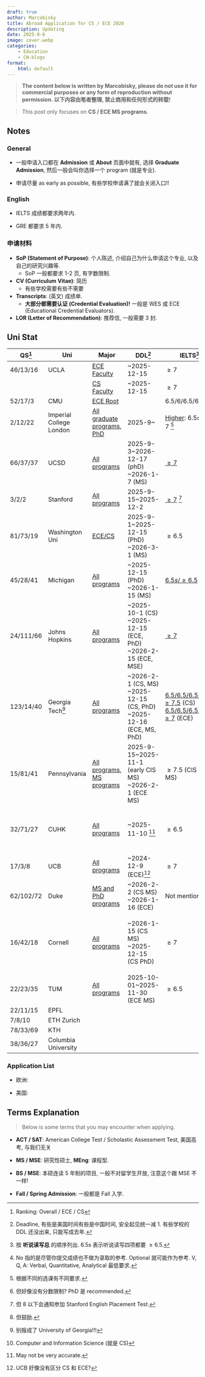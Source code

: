 ```yaml
---
draft: true
author: Marcobisky
title: Abroad Application for CS / ECE 2026
description: Updating
date: 2025-8-6
image: cover.webp
categories:
    - Education
    - CN-blogs
format: 
    html: default
---
```


> **The content below is written by Marcobisky, please do not use it for commercial purposes or any form of reproduction without permission. 以下内容由笔者整理, 禁止商用和任何形式的转载!**

> This post only focuses on **CS / ECE MS programs**.

## Notes

### General

- 一般申请入口都在 **Admission** 或 **About** 页面中就有, 选择 **Graduate Admission**, 然后一般会叫你选择一个 program (就是专业).

- 申请尽量 as early as possible, 有些学校申请满了就会关闭入口!!

### English

- IELTS 成绩都要求两年内.

- GRE 都要求 5 年内.

### 申请材料

- **SoP (Statement of Purpose)**: 个人陈述, 介绍自己为什么申请这个专业, 以及自己的研究兴趣等.
    - SoP 一般都要求 1-2 页, 有字数限制.

- **CV (Curriculum Vitae)**: 简历
    - 有些学校需要有些不需要

- **Transcripts**: (英文) 成绩单.
    - **大部分都需要认证 (Credential Evaluation)!** 一般是 WES 或 ECE (Educational Credential Evaluators).

- **LOR (Letter of Recommendation)**: 推荐信, 一般需要 3 封.



## Uni Stat


::: {.column-page}

| QS[^qs] | Uni | Major | DDL[^ddl] | IELTS[^ielts] | GRE[^gre] | Notes |
| --- | --- | --- | --- | --- | --- | --- |
| 46/13/16 | UCLA | [ECE Faculty](https://www.ee.ucla.edu/ucla-ee-research/) | ~2025-12-15 | $\ge 7$ | No | [Requirements](https://grad.ucla.edu/admissions/research-requirements/#Criteria) |
| | | [CS Faculty](https://samueli.ucla.edu/search-faculty/#cs) | ~2025-12-15 | $\ge 7$ | No | [Requirements](https://www.cs.ucla.edu/graduate-requirements/) |
| 52/17/3 | CMU | [ECE Root](https://engineering.cmu.edu/education/graduate-studies/programs/ece.html) | | $6.5 / 6 / 6.5 / 6 / \ge 7$ | No | |
| 2/12/22 | Imperial College London | [All graduate programs](https://www.imperial.ac.uk/electrical-engineering/study/postgraduate/), [PhD](https://www.imperial.ac.uk/electrical-engineering/study/phd/)  | 2025-9~ | [Higher](https://www.imperial.ac.uk/study/apply/english-language/): $6.5s / \ge 7$ [^s-h] | ? | |
| 66/37/37 | UCSD | [All programs](https://grad.ucsd.edu/admissions/programs.html) | 2025-9-3~2026-12-17 (phD) ~2026-1-7 (MS) | [$\ge 7$](https://www.ece.ucsd.edu/graduate/graduate-admissions) | Yes[^gre-mark] (ECE), No (CS) | [Entry](https://connect.grad.ucsd.edu/apply/) |
| 3/2/2 | Stanford | [All programs](https://applygrad.stanford.edu/portal/programs) | 2025-9-15~2025-12-2 | [$\ge 7$](https://gradadmissions.stanford.edu/apply/test-scores#toefl) [^stanford-ielts] | No | [Entry](https://gradadmissions.stanford.edu/apply) |
| 81/73/19 | Washington Uni | [ECE/CS](https://engineering.washu.edu/academics/graduate-admissions/index.html) | 2025-9-1~2025-12-15 (PhD) ~2026-3-1 (MS) | $\ge 6.5$ | Optional[^washington-gre] | [Requirements](https://engineering.washu.edu/academics/graduate-admissions/application-checklist.html) |
| 45/28/41 | Michigan | [All programs](https://www.engin.umich.edu/academics/departments-programs/) | ~2025-12-15 (PhD) ~2026-1-15 (MS) | [$6.5s / \ge 6.5$](https://admissions.umich.edu/apply/international-applicants/exams-visas) | No | [Personal Essay required](https://admissions.umich.edu/apply/international-applicants/essay-questions)
| 24/111/66 | Johns Hopkins | [All programs](https://engineering.jhu.edu/resource-finder/) | ~2025-10-1 (CS) ~2025-12-15 (ECE, PhD) ~2026-2-15 (ECE, MSE) | [$\ge 7$](https://www.cs.jhu.edu/academic-programs/graduate-studies/mse-programs/admissions/) | Optional | [CS Requirements](https://www.cs.jhu.edu/academic-programs/graduate-studies/mse-programs/admissions/), [ECE Requirements](https://engineering.jhu.edu/ece/ece-admissions/graduate-admission-info/) |
| 123/14/40 | Georgia Tech[^Georgia] | [All programs](https://grad.gatech.edu/degree-programs) | ~2026-2-1 (CS, MS) ~2025-12-15 (CS, PhD) ~2025-12-16 (ECE, MS, PhD) | [$6.5 / 6.5 / 6.5 / 5.5 / \ge 7.5$](https://grad.gatech.edu/degree-programs/computer-science-campus) (CS) [$6.5 / 6.5 / 6.5 / 5.5 / \ge 7$](https://grad.gatech.edu/degree-programs/electrical-and-computer-engineering) (ECE)  | V153, Q155, A3 (CS) Optional (ECE) | [CS Requirements](https://grad.gatech.edu/degree-programs/computer-science-campus), [ECE Requirements](https://grad.gatech.edu/degree-programs/electrical-and-computer-engineering), SoP 1000 word limit |
| 15/81/41 | Pennsylvania | [All programs](https://catalog.upenn.edu/graduate/programs/), [MS programs](https://gradadm.seas.upenn.edu/masters/) | 2025-9-15~2025-11-1 (early CIS MS) ~2026-2-1 (ECE MS) | $\ge 7.5$ (CIS ECE MS) | Optional | [Requirements Q&A](https://gradadm.seas.upenn.edu/faq/), [CIS MS Requirements](https://www.cis.upenn.edu/graduate/how-to-apply/) [^cis], [ECE MS Entry](https://www.ese.upenn.edu/masters/electrical-engineering-program/) |
| 32/71/27 | CUHK | [All programs](https://www.gs.cuhk.edu.hk/admissions/programme/engineering) | ~2025-11-10 [^cuhk-ddl] | $\ge 6.5$ | Not mentioned | [General Requirements](https://www.gs.cuhk.edu.hk/admissions/admissions/requirements), [CS Requirements](https://www.gs.cuhk.edu.hk/admissions/programme/engineering), [ECE Requirements](http://www.ee.cuhk.edu.hk/en-gb/curriculum/mphil-phd-programme/admission) |
| 17/3/8 | UCB | [All programs](https://grad.berkeley.edu/admissions/our-programs/) | ~2024-12-9 (ECE)[^ucb] | $\ge 7$ | No | [ECE Requirements](https://eecs.berkeley.edu/academics/graduate/research-programs/admissions/), No WES |
| 62/102/72 | Duke | [MS and PhD programs](https://gradschool.duke.edu/academics/programs-and-degrees/) | ~2026-2-2 (CS MS) ~2026-1-16 (ECE) | Not mentioned | Yes (CS), No (ECE) | [Requirements](https://gradschool.duke.edu/admissions/application-instructions/english-language-proficiency-test-scores/) |
| 16/42/18 | Cornell | [All programs](https://gradschool.cornell.edu/academic-progress/degrees-fields/cugradfos/) | ~2026-1-15 (CS MS) ~2025-12-15 (CS PhD) | $\ge 7$ |  | Undergraduate researcher highly recommended, MS 只招少数人 ([有 PhD 意愿的建议直接直博](https://gradschool.cornell.edu/academics/fields-of-study/subject/computer-science-m-eng-administered-by-college-of-computing-and-information-science/computer-science-ms-ithaca/)) |
| 22/23/35 | TUM | [All programs](https://www.tum.de/en/studies/degree-programs) | 2025-10-01~2025-11-30 (ECE MS) | $\ge 6.5$ | 
| 22/11/15 | EPFL | 
| 7/8/10 | ETH Zurich | 
| 78/33/69 | KTH |
| 38/36/27 | Columbia University | 

:::

[^qs]: Ranking: Overall / ECE / CS

[^ddl]: Deadline, 有些是美国时间有些是中国时间, 安全起见统一减 1. 有些学校的 DDL 还没出来, 只能写成去年. 

[^ielts]: 按 **听说读写总** 的顺序列出. 6.5s 表示听说读写四项都要 $\ge 6.5$.

[^gre]: No 指的是尽管你提交成绩也不做为录取的参考. Optional 就可能作为参考. V, Q, A: Verbal, Quantitative, Analytical 最低要求.

[^s-h]: 根据不同的选课有不同要求.

[^gre-mark]: 但好像没有分数限制? PhD 是 recommended.

[^stanford-ielts]: 但 8 以下会通知参加 Stanford English Placement Test.

[^washington-gre]: 但鼓励.

[^Georgia]: 别报成了 University of Georgia!!!

[^cis]: Computer and Information Science (就是 CS)

[^cuhk-ddl]: May not be very accurate.

[^ucb]: UCB 好像没有区分 CS 和 ECE?

### Application List

- 欧洲: 

- 美国: 



## Terms Explanation

> Below is some terms that you may encounter when applying.

- **ACT / SAT**: American College Test / Scholastic Assessment Test, 美国高考, 与我们无关

- **MS / MSE**: 研究性硕士, **MEng**: 课程型.

- **BS / MSE**: 本硕连读 5 年制的项目, 一般不对留学生开放, 注意这个跟 MSE 不一样!

- **Fall / Spring Admission**: 一般都是 Fall 入学.